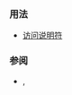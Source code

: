 {{cpp/keyword/title|{{tt|public}}}}
{{cpp/keyword/navbar}}

===用法===
* [[cpp/language/access | {{tt|public}} 访问说明符]]

===参阅===
* {{rlpt|protected}}, {{rlpt|private}}

{{langlinks|de|en|es|fr|it|ja|pt|ru}}